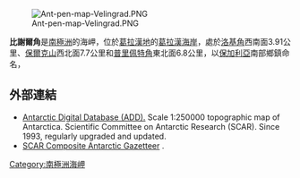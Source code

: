 [[Image:Ant-pen-map-Velingrad.PNG|thumb]]

{{coord|65|56|17|S|65|00|38|W|display=title}}

'''比謝爾角'''是[[南極洲|南極洲]]的海岬，位於[[葛拉漢地|葛拉漢地]]的[[葛拉漢海岸|葛拉漢海岸]]，處於[[洛基角|洛基角]]西南面3.91公里、[[保爾克山|保爾克山]]西北面7.7公里和[[普里佩特角|普里佩特角]]東北面6.8公里，以[[保加利亞|保加利亞]]南部鄉鎮命名，

==外部連結==
* [http://www.add.scar.org Antarctic Digital Database (ADD).] {{Wayback|url=http://www.add.scar.org/ |date=20170305000653 }} Scale 1:250000 topographic map of Antarctica. Scientific Committee on Antarctic Research (SCAR). Since 1993, regularly upgraded and updated.
* [http://data.aad.gov.au/aadc/gaz/scar/ SCAR Composite Antarctic Gazetteer] {{WebCite|url=https://www.webcitation.org/5ug2CfC7m?url=http://data.aad.gov.au/aadc/gaz/scar/ |date=20101202140255 |dateformat=iso }}.

{{DEFAULTSORT:Biser Point}}
[[Category:南極洲海岬|Category:南極洲海岬]]


{{GrahamCoast-geo-stub}}